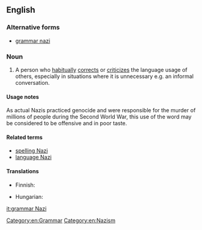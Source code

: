 ==English==

===Alternative forms===
* [[grammar nazi]]

===Noun===
{{en-noun|head=[[grammar]] [[Nazi]]}}

# {{slang|idiomatic}} A person who [[habitually]] [[correct]]s or [[criticize]]s the language usage of others, especially in situations where it is unnecessary e.g. an informal conversation.

====Usage notes====
As actual Nazis practiced genocide and were responsible for the murder of millions of people during the Second World War, this use of the word may be considered to be offensive and in poor taste.{{cn}}

====Related terms====
* [[spelling Nazi]]
* [[language Nazi]]

====Translations====
{{trans-top|Person who obsesses over orthography}}
* Finnish: {{t+|fi|pilkunnussija}}
{{trans-mid}}
* Hungarian: {{t-|hu|nyelvtannáci}}
{{trans-bottom}}

[[Category:en:Grammar]]
[[Category:en:Nazism]]

[[it:grammar Nazi]]